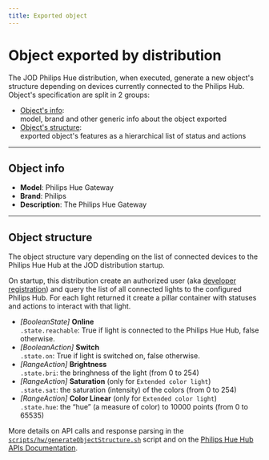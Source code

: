```yaml
---
title: Exported object
---
```

# Object exported by distribution

The JOD Philips Hue distribution, when executed, generate a new object's structure depending on devices currently connected to the Philips Hub.<br/>
Object's specification are split in 2 groups:

* [Object's info](#object-info):<br/>
  model, brand and other generic info about the object exported
* [Object's structure](#object-structure):<br/>
  exported object's features as a hierarchical list of status and actions

---

## Object info

* **Model**: Philips Hue Gateway
* **Brand**: Philips
* **Description**: The Philips Hue Gateway

---

## Object structure

The object structure vary depending on the list of connected devices to the Philips Hue Hub at the JOD distribution startup.

On startup, this distribution create an authorized user (aka [developer registration](https://developers.meethue.com/develop/get-started-2/#so-lets-get-started)) and query the list of all connected lights to the configured Philips Hub.
For each light returned it create a pillar container with statuses and actions to interact with that light.

* *[BooleanState]* **Online** <br />
  ```.state.reachable```: True if light is connected to the Philips Hue Hub, false otherwise.
* *[BooleanAction]* **Switch** <br />
  ```.state.on```: True if light is switched on, false otherwise.
* *[RangeAction]* **Brightness** <br />
  ```.state.bri```: the bringhness of the light (from 0 to 254)
* *[RangeAction]* **Saturation** (only for ```Extended color light```)<br />
  ```.state.sat```: the saturation (intensity) of the colors (from 0 to 254)
* *[RangeAction]* **Color Linear** (only for ```Extended color light```)<br />
  ```.state.hue```: the “hue” (a measure of color) to 10000 points (from 0 to 65535)

More details on API calls and response parsing in the [```scripts/hw/generateObjectStructure.sh```](https://bitbucket.org/johnosproject_shared/com.robypomper.josp.jod.philips_hue/src/master/dists/resources/scripts/hw/generateObjectStructure.sh) script and on the [Philips Hue Hub APIs Documentation](https://developers.meethue.com/develop/get-started-2/#so-lets-get-started).
